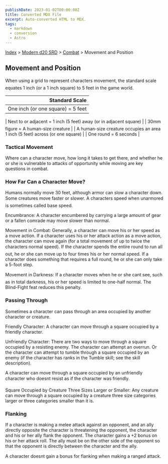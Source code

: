 ```yaml
---
publishDate: 2023-01-02T00:00:00Z
title: Converted MDX File
excerpt: Auto-converted HTML to MDX.
tags:
  - markdown
  - conversion
  - Astro
---
```


[Index](-index) > [Modern d20 SRD](modern-d20-srd-index) > [Combat](modern-d20-srd-combat-index) > Movement and Position

## Movement and Position

When using a grid to represent characters movement, the standard scale equates 1 inch (or a 1 inch square) to 5 feet in the game world.

|                    Standard Scale |
| --------------------------------: |
| One inch (or one square) = 5 feet |

| Next to or adjacent = 1 inch (5 feet) away
(or in adjacent square) |
| 30mm figure = A human-size creature |
| A human-size creature occupies an area 1 inch (5 feet) across (or one square) |
| One round = 6 seconds |

### Tactical Movement

Where can a character move, how long it takes to get there, and whether he or she is vulnerable to attacks of opportunity while moving are key questions in combat.

### How Far Can a Character Move?

Humans normally move 30 feet, although armor can slow a character down. Some creatures move faster or slower. A characters speed when unarmored is sometimes called base speed.

Encumbrance: A character encumbered by carrying a large amount of gear or a fallen comrade may move slower than normal.

Movement in Combat: Generally, a character can move his or her speed as a move action. If a character uses his or her attack action as a move action, the character can move again (for a total movement of up to twice the characters normal speed). If the character spends the entire round to run all out, he or she can move up to four times his or her normal speed. If a character does something that requires a full round, he or she can only take a 5-foot step.

Movement in Darkness: If a character moves when he or she cant see, such as in total darkness, his or her speed is limited to one-half normal. The Blind-Fight feat reduces this penalty.

### Passing Through

Sometimes a character can pass through an area occupied by another character or creature.

Friendly Character: A character can move through a square occupied by a friendly character.

Unfriendly Character: There are two ways to move through a square occupied by a resisting enemy. The character can attempt an overrun. Or the character can attempt to tumble through a square occupied by an enemy (if the character has ranks in the Tumble skill; see the skill description).

A character can move through a square occupied by an unfriendly character who doesnt resist as if the character was friendly.

Square Occupied by Creature Three Sizes Larger or Smaller: Any creature can move through a square occupied by a creature three size categories larger or three categories smaller than it is.

### Flanking

If a character is making a melee attack against an opponent, and an ally directly opposite the character is threatening the opponent, the character and his or her ally flank the opponent. The character gains a +2 bonus on his or her attack roll. The ally must be on the other side of the opponent so that the opponent is directly between the character and the ally.

A character doesnt gain a bonus for flanking when making a ranged attack.
